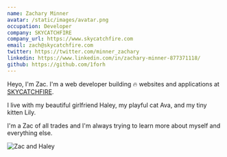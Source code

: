 ```yaml
---
name: Zachary Minner
avatar: /static/images/avatar.png
occupation: Developer
company: SKYCATCHFIRE
company_url: https://www.skycatchfire.com
email: zach@skycatchfire.com
twitter: https://twitter.com/minner_zachary
linkedin: https://www.linkedin.com/in/zachary-minner-877371118/
github: https://github.com/1forh
---
```


Heyo, I'm Zac. I'm a web developer building 🔥 websites and applications at [SKYCATCHFIRE](https://skycatchire.com).

I live with my beautiful girlfriend Haley, my playful cat Ava, and my tiny kitten Lily.

I'm a Zac of all trades and I'm always trying to learn more about myself and everything else.

<div className="flex justify-center">
  <div className="max-w-[500px] max-h-[500px] overflow-hidden">
    <Image
      alt="Zac and Haley"
      src="/static/images/zach-and-haley-illustration.png"
      blurDataURL="/static/images/zach-and-haley-illustration--small.png"
      className="object-cover object-center"
      width={500}
      height={500}
      placeholder="blur"
    />
  </div>
</div>
